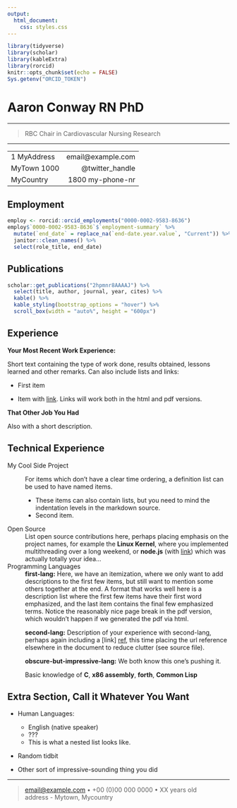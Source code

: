 ```yaml
---
output: 
  html_document:
    css: styles.css
---
```


```r
library(tidyverse)
library(scholar)
library(kableExtra)
library(rorcid)
knitr::opts_chunk$set(echo = FALSE)
Sys.getenv("ORCID_TOKEN")
```

# Aaron Conway RN PhD

----

>  RBC Chair in Cardiovascular Nursing Research

----

-------------------     ----------------------------
1 MyAddress                        email@example.com
MyTown 1000                          @twitter_handle
MyCountry                           1800 my-phone-nr
-------------------     ----------------------------


## Employment
```r
employ <- rorcid::orcid_employments("0000-0002-9583-8636")
employ$`0000-0002-9583-8636`$`employment-summary` %>% 
  mutate(`end_date` = replace_na(`end-date.year.value`, "Current")) %>% 
  janitor::clean_names() %>% 
  select(role_title, end_date)
```


## Publications

```r
scholar::get_publications("2hpmnr8AAAAJ") %>% 
  select(title, author, journal, year, cites) %>%
  kable() %>% 
  kable_styling(bootstrap_options = "hover") %>% 
  scroll_box(width = "auto%", height = "600px")
```

Experience
----------

**Your Most Recent Work Experience:**

Short text containing the type of work done, results obtained,
lessons learned and other remarks. Can also include lists and
links:

* First item

* Item with [link](http://www.example.com). Links will work both in
  the html and pdf versions.

**That Other Job You Had**

Also with a short description.

Technical Experience
--------------------

My Cool Side Project
:   For items which don't have a clear time ordering, a definition
    list can be used to have named items.

    * These items can also contain lists, but you need to mind the
      indentation levels in the markdown source.
    * Second item.

Open Source
:   List open source contributions here, perhaps placing emphasis on
    the project names, for example the **Linux Kernel**, where you
    implemented multithreading over a long weekend, or **node.js**
    (with [link](http://nodejs.org)) which was actually totally
    your idea...

Programming Languages
:   **first-lang:** Here, we have an itemization, where we only want
    to add descriptions to the first few items, but still want to
    mention some others together at the end. A format that works well
    here is a description list where the first few items have their
    first word emphasized, and the last item contains the final few
    emphasized terms. Notice the reasonably nice page break in the pdf
    version, which wouldn't happen if we generated the pdf via html.

:   **second-lang:** Description of your experience with second-lang,
    perhaps again including a [link] [ref], this time placing the url
    reference elsewhere in the document to reduce clutter (see source
    file). 

:   **obscure-but-impressive-lang:** We both know this one's pushing
    it.

:   Basic knowledge of **C**, **x86 assembly**, **forth**, **Common Lisp**

[ref]: https://github.com/githubuser/superlongprojectname

Extra Section, Call it Whatever You Want
----------------------------------------

* Human Languages:

     * English (native speaker)
     * ???
     * This is what a nested list looks like.

* Random tidbit

* Other sort of impressive-sounding thing you did

----

> <email@example.com> • +00 (0)00 000 0000 • XX years old\
> address - Mytown, Mycountry